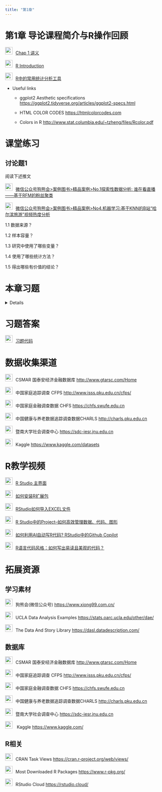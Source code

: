 ```yaml
---
title: "第1章"
---
```


# 第1章 导论课程简介与R操作回顾

<img src="img/teacher.png" style="width: 24px; height: 24px;margin-right: 10px">[Chap 1 讲义](https://lizongzhang.github.io/mvs/chap1.html)
  
<img src="img/link.png" style="width: 24px; height: 24px;margin-right: 10px">[R Introduction](https://lizongzhang.github.io/mvs25/Rintro.html)

<img src="img/link.png" style="width: 24px; height: 24px;margin-right: 10px">[R中的常用统计分析工具](https://lizongzhang.github.io/mvs/pre.html)
  


  -   Useful links  
  
      -   ggplot2 Aesthetic specifications <https://ggplot2.tidyverse.org/articles/ggplot2-specs.html>
      
      -    HTML COLOR CODES <https://htmlcolorcodes.com>
      
      -    Colors in R <http://www.stat.columbia.edu/~tzheng/files/Rcolor.pdf>
      

# 课堂练习

## 讨论题1 

阅读下述推文

<img src="img/link.png" style="width: 24px; height: 24px;margin-right: 10px">[微信公众号狗熊会>案例图书>精品案例>No.1探索性数据分析: 谁在看直播——基于RFM的粉丝聚类](https://mp.weixin.qq.com/s/rwF7gHHGK8FTBxOtuN2X_g)

<img src="img/link.png" style="width: 24px; height: 24px;margin-right: 10px">[微信公众号狗熊会>案例图书>精品案例>No4.机器学习:基于KNN的B站“哈尔滨旅游”视频热度分析](https://mp.weixin.qq.com/s/V3WFN1HRJqBmLqqS7XuC2Q)

1.1 数据来源？

1.2 样本容量？

1.3 研究中使用了哪些变量？

1.4 使用了哪些统计方法？

1.5 得出哪些有价值的结论？


# 本章习题

<details>

数据集：mtcars

要求：

1.1 用select()函数从mtcars提取5个变量⽣成新的数据框。

1.2 用mutate()函数在数据框中追加新的变量，将油耗变量mpg（miles per gallon）转换成转公里/升(kilometers per liter)的油耗指标。

1.3 任选mpg中的某个变量，用if_else()函数对该变量的数值进⾏条件转换。

1.4 设置2个筛选条件，用filter()函数从mpg筛选个案⽣成新的数据框。

1.5 报告disp, hp, drat, wt, qsec的相关系数矩阵,并对相关系数矩阵进行可视化呈现。

1.6 任选两个定量变量，用ggplot绘制散点图,设置散点图的颜色、形状、大小，并添加一条回归线。

1.7 将32辆汽车按VS分成两组(Engine (0 = V-shaped, 1 = straight)),绘制分组散点图，用ggplot绘制散点图,设置散点图的颜色、形状、大小，并添加一条回归线。

</details>

# 习题答案

<img src="img/link.png" style="width: 24px; height: 24px;margin-right: 10px">[习题代码](https://lizongzhang.github.io/mvs/1solution.html){target="_blank"}


# 数据收集渠道

<img src="img/link.png" style="width: 24px; height: 24px;margin-right: 10px">CSMAR 国泰安经济金融数据库  <http://www.gtarsc.com/Home>
        
<img src="img/link.png" style="width: 24px; height: 24px;margin-right: 10px">中国家庭追踪调查 CFPS <http://www.isss.pku.edu.cn/cfps/>
    
<img src="img/link.png" style="width: 24px; height: 24px;margin-right: 10px">中国家庭金融调查数据 CHFS  <https://chfs.swufe.edu.cn>
    
<img src="img/link.png" style="width: 24px; height: 24px;margin-right: 10px">中国健康与养老数据追踪调查数据CHARLS <http://charls.pku.edu.cn>
    
<img src="img/link.png" style="width: 24px; height: 24px;margin-right: 10px">暨南大学社会调查中心  <https://sdc-iesr.jnu.edu.cn>
    
<img src="img/link.png" style="width: 24px; height: 24px;margin-right: 10px">Kaggle  <https://www.kaggle.com/datasets>

# R教学视频

<img src="img/video.png" alt="讲义" style="width: 24px; height: 24px;margin-right: 10px">[R Studio 主界面](https://www.bilibili.com/video/BV1NP4y1A7ow/)

<img src="img/video.png" alt="讲义" style="width: 24px; height: 24px;margin-right: 10px">[如何安装R扩展包](https://www.bilibili.com/video/BV12u411D7uP/)

<img src="img/video.png" alt="讲义" style="width: 24px; height: 24px;margin-right: 10px">[RStudio如何导入EXCEL文件](https://www.bilibili.com/video/BV1gi4y1m7pD/) 

<img src="img/video.png" alt="讲义" style="width: 24px; height: 24px;margin-right: 10px">[R Studio中的Project--如何高效管理数据、代码、图形](https://www.bilibili.com/video/BV1ZB4y127oJ/)

<img src="img/video.png" alt="讲义" style="width: 24px; height: 24px;margin-right: 10px">[如何利用AI自动写R代码? RStudio中的Github Copilot](https://www.bilibili.com/video/BV1Vc411R767/)  


<img src="img/video.png" alt="讲义" style="width: 24px; height: 24px;margin-right: 10px">[R语言代码风格：如何写出易读且美观的代码？](https://www.bilibili.com/video/BV1KM4m197E5/) 

# 拓展资源

## 学习素材

<img src="img/link.png" style="width: 24px; height: 24px;margin-right: 10px">狗熊会(微信公众号) <https://www.xiong99.com.cn/> 

<img src="img/link.png" style="width: 24px; height: 24px;margin-right: 10px">UCLA Data Analysis Examples <https://stats.oarc.ucla.edu/other/dae/> 


<img src="img/link.png" style="width: 24px; height: 24px;margin-right: 10px">The Data And Story Library <https://dasl.datadescription.com/> 

## 数据库

<img src="img/link.png" style="width: 24px; height: 24px;margin-right: 10px">CSMAR 国泰安经济金融数据库  <http://www.gtarsc.com/Home>
        
<img src="img/link.png" style="width: 24px; height: 24px;margin-right: 10px">中国家庭追踪调查 CFPS <http://www.isss.pku.edu.cn/cfps/>
    
<img src="img/link.png" style="width: 24px; height: 24px;margin-right: 10px">中国家庭金融调查数据 CHFS  <https://chfs.swufe.edu.cn>
    
<img src="img/link.png" style="width: 24px; height: 24px;margin-right: 10px">中国健康与养老数据追踪调查数据CHARLS <http://charls.pku.edu.cn>
    
<img src="img/link.png" style="width: 24px; height: 24px;margin-right: 10px">暨南大学社会调查中心  <https://sdc-iesr.jnu.edu.cn>

<img src="img/link.png" style="width: 24px; height: 24px;margin-right: 10px"> Kaggle <https://www.kaggle.com/> 


## R相关

<img src="img/link.png" style="width: 24px; height: 24px;margin-right: 10px">CRAN Task Views <https://cran.r-project.org/web/views/>

<img src="img/link.png" style="width: 24px; height: 24px;margin-right: 10px">Most Downloaded R Packages <https://www.r-pkg.org/>

<img src="img/link.png" style="width: 24px; height: 24px;margin-right: 10px">RStudio Cloud <https://rstudio.cloud/>
